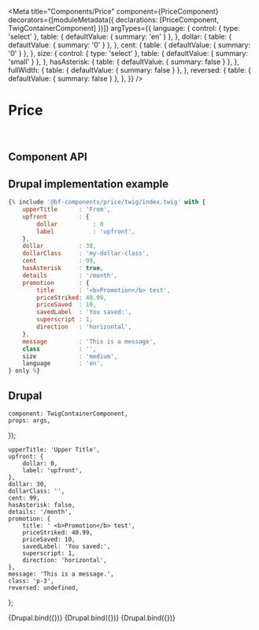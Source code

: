 
<Meta
    title="Components/Price"
    component={PriceComponent}
    decorators={[moduleMetadata({ declarations: [PriceComponent, TwigContainerComponent] })]}
    argTypes={{
        language: {
            control: { type: 'select' },
            table: { defaultValue: { summary: 'en' } },
        },
        dollar: {
            table: { defaultValue: { summary: '0' } },
        },
        cent: {
            table: { defaultValue: { summary: '0' } },
        },
        size: {
            control: { type: 'select' },
            table: { defaultValue: { summary: 'small' } },
        },
        hasAsterisk: {
            table: { defaultValue: { summary: false } },
        },
        fullWidth: {
            table: { defaultValue: { summary: false } },
        },
        reversed: {
            table: { defaultValue: { summary: false } },
        },
    }}
/>

# Price

<br />

## Component API

<ArgsTable of={PriceComponent} />

## Drupal implementation example

```jsx
{% include '@bf-components/price/twig/index.twig' with {
    upperTitle      : 'From',
    upfront         : {
        dollar          : 0
        label           : 'upfront',
    },
    dollar          : 30,
    dollarClass     : 'my-dollar-class',
    cent            : 99,
    hasAsterisk     : true,
    details         : '/month',
    promotion       : {
        title       : '<b>Promotion</b> test',
        priceStriked: 40.99,
        priceSaved  : 10,
        savedLabel  : 'You saved:',
        superscript : 1,
        direction   : 'horizontal',
    },
    message         : 'This is a message',
    class           : '',
    size            : 'medium',
    language        : 'en',
} only %}
```

## Drupal

    component: TwigContainerComponent,
    props: args,
});

    upperTitle: 'Upper Title',
    upfront: {
        dollar: 0,
        label: 'upfront',
    },
    dollar: 30,
    dollarClass: '',
    cent: 99,
    hasAsterisk: false,
    details: '/month',
    promotion: {
        title: ' <b>Promotion</b> test',
        priceStriked: 40.99,
        priceSaved: 10,
        savedLabel: 'You saved:',
        superscript: 1,
        direction: 'horizontal',
    },
    message: 'This is a message.',
    class: 'p-3',
    reversed: undefined,
};

<Canvas withSource="none">
    <Story
        name="Drupal"
        height="200px"
        args={{
            elementPath: 'components/price/_doc/template.drupal',
            ...commonProps,
        }}
    >
        {Drupal.bind({})}
    </Story>
</Canvas>

<Canvas withSource="none">
    <Story
        name="Drupal - All Prices"
        height="800px"
        args={{
            elementPath: 'components/price/_doc/template-all.drupal',
            ...commonProps,
        }}
    >
        {Drupal.bind({})}
    </Story>
</Canvas>

<Canvas withSource="none">
    <Story
        name="Drupal - Null validator"
        height="800px"
        args={{
            elementPath: 'components/price/_doc/template-null.drupal',
            reversed: undefined,
        }}
    >
        {Drupal.bind({})}
    </Story>
</Canvas>
